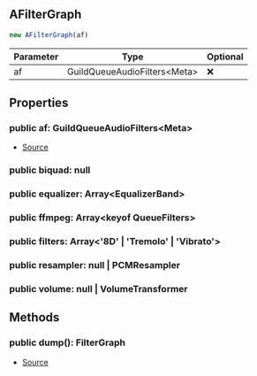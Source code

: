 ## AFilterGraph


```typescript
new AFilterGraph(af)
```
| Parameter | Type | Optional |
| ----------- | ----------- | ----------- |
| af | GuildQueueAudioFilters\<Meta> | ❌ |


## Properties
### public af: GuildQueueAudioFilters\<Meta>
- [Source](https://github.com/Androz2091/discord-player/blob/f2dbc02/packages/discord-player/src/manager/GuildQueueAudioFilters.ts#L271)
### public biquad: null

### public equalizer: Array\<EqualizerBand>

### public ffmpeg: Array\<keyof QueueFilters>

### public filters: Array\<'8D' \| 'Tremolo' \| 'Vibrato'>

### public resampler: null \| PCMResampler

### public volume: null \| VolumeTransformer


## Methods
### public dump(): FilterGraph
- [Source](https://github.com/Androz2091/discord-player/blob/f2dbc02/packages/discord-player/src/manager/GuildQueueAudioFilters.ts#L301)